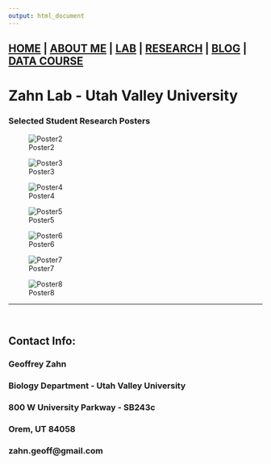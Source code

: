 ```yaml
---
output: html_document
---
```


## [HOME](http://gzahn.github.io/) | [ABOUT ME](http://gzahn.github.io/about-me/) | [LAB](http://gzahn.github.io/lab/) | [RESEARCH](http://gzahn.github.io/pubs-and-pres/) | [BLOG](http://gzahn.github.io/blog-archive/) | [DATA COURSE](http://gzahn.github.io/data-course/)

# **Zahn Lab - Utah Valley University**

### Selected Student Research Posters

![Poster2](competition_poster.pdf.jpg)

![Poster3](endophyte_poster.pdf.jpg)

![Poster4](jimenez_poster_PR_2018.pdf.jpg)

![Poster5](NCUR_McGee_2019.pdf.jpg)

![Poster6](UCUR_2019_Brunetti.pdf.jpg)

![Poster7](UCUR_2019_Haws.pdf.jpg)

![Poster8](UCUR_2019_Oral_Microbiome.pdf.jpg)


___

<br>

## **Contact Info:**

### Geoffrey Zahn<br>
### Biology Department - Utah Valley University<br>
### 800 W University Parkway - SB243c<br>
### Orem, UT 84058<br>
### zahn.geoff@gmail.com
<br><br><br>


